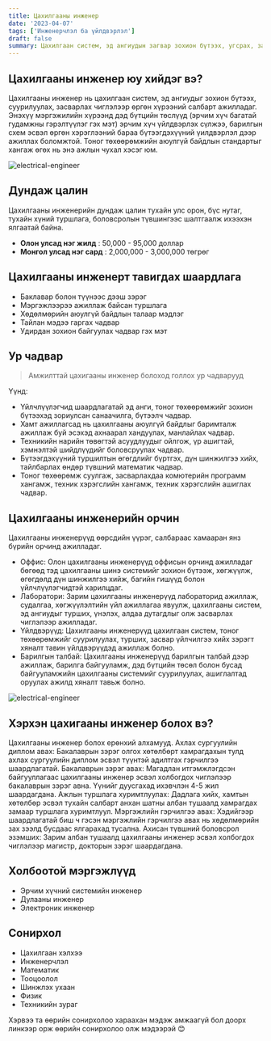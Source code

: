 ```yaml
---
title: Цахилгааны инженер
date: '2023-04-07'
tags: ['Инженерчлэл ба үйлдвэрлэл']
draft: false
summary: Цахилгаан систем, эд ангиудын загвар зохион бүтээх, угсрах, засвар үйлчилгээ хийх зэрэг ажил гүйцэтгэдэг ба цахилгааны инженерийн гол үүрэг бол эрчим хүчний тогтвортой ажиллагааг хангах юм.
---
```


## Цахилгааны инженер юу хийдэг вэ?

Цахилгааны инженер нь цахилгаан систем, эд ангиудыг зохион бүтээх, суурилуулах, засварлах чиглэлээр өргөн хүрээний салбарт ажилладаг. Энэхүү мэргэжилийн хүрээнд дэд бүтцийн төслүүд (эрчим хүч багатай гудамжны гэрэлтүүлэг гэх мэт) эрчим хүч үйлдвэрлэх сүлжээ, барилгын схем эсвэл өргөн хэрэглээний бараа бүтээгдэхүүний үилдвэрлэл дээр ажиллах боломжтой. Тоног төхөөрөмжийн аюулгүй байдлын стандартыг хангаж өгөх нь энэ ажлын чухал хэсэг юм.

![electrical-engineer](https://www.yourfreecareertest.com/wp-content/uploads/2016/07/electrical_engineer.jpg)

## Дундаж цалин

Цахилгааны инженерийн дундаж цалин тухайн улс орон, бүс нутаг, тухайн хүний туршлага, боловсролын түвшингээс шалтгаалж ихээхэн ялгаатай байна.

- **Олон улсад нэг жилд** : 50,000 - 95,000 доллар
- **Монгол улсад нэг сард** : 2,000,000 - 3,000,000 төгрөг

## Цахилгааны инженерт тавигдах шаардлага

- Баклавар болон түүнээс дээш зэрэг
- Мэргэжлээрээ ажиллаж байсан туршлага
- Хөдөлмөрийн аюулгүй байдлын талаар мэдлэг
- Тайлан мэдээ гаргах чадвар
- Удирдан зохион байгуулах чадвар гэх мэт 

## Ур чадвар

> Амжилттай цахигааны инженер болоход голлох ур чадварууд

Үүнд:

- Үйлчлүүлэгчид шаардлагатай эд анги, тоног төхөөрөмжийг зохион бүтээхэд зориулсан санаачилга, бүтээлч чадвар.
- Хамт ажиллагсад нь цахилгааны аюулгүй байдлыг баримталж ажиллаж буй эсэхэд ахнаарал хандуулах, манлайлах чадвар.
- Техникийн нарийн төвөгтэй асуудлуудыг ойлгож, үр ашигтай, хэмнэлтэй шийдлүүдийг боловсруулах чадвар.
- Бүтээгдэхүүний туршилтын өгөгдлийг бүртгэх, дүн шинжилгээ хийх, тайлбарлах өндөр түвшний математик чадвар. 
- Тоног төхөөрөмж суулгаж, засварлахдаа комютерийн программ хангамж, техник хэрэгслийн хангамж, техник хэрэгслийн ашиглах чадвар.


## Цахилгааны инженерийн орчин

Цахилгааны инженерүүд өөрсдийн үүрэг, салбараас хамааран янз бүрийн орчинд ажилладаг.
- Оффис: Олон цахилгааны инженерүүд оффисын орчинд ажилладаг бөгөөд тэд цахилгааны шинэ системийг зохион бүтээж, хөгжүүлж, өгөгдөлд дүн шинжилгээ хийж, багийн гишүүд болон үйлчлүүлэгчидтэй харилцдаг.
- Лаборатори: Зарим цахилгааны инженерүүд лабораторид ажиллаж, судалгаа, хөгжүүлэлтийн үйл ажиллагаа явуулж, цахилгааны систем, эд ангиудыг турших, үнэлэх, алдаа дутагдлыг олж засварлах чиглэлээр ажилладаг.
- Үйлдвэрүүд: Цахилгааны инженерүүд цахилгаан систем, тоног төхөөрөмжийг суурилуулах, турших, засвар үйлчилгээ хийх зэрэгт хяналт тавин үйлдвэрүүдэд ажиллаж болно.
- Барилгын талбай: Цахилгааны инженерүүд барилгын талбай дээр ажиллаж, барилга байгууламж, дэд бүтцийн төсөл болон бусад байгууламжийн цахилгааны системийг суурилуулах, ашиглалтад оруулах ажилд хяналт тавьж болно.

![electrical-engineer](https://www.uah.edu/images/Engineering/electrical-computer/electrical-engineering-2.jpg)

## Хэрхэн цахигааны инженер болох вэ?

Цахилгааны инженер болох ерөнхий алхамууд.
Ахлах сургуулийн диплом авах: Бакалаврын зэрэг олгох хөтөлбөрт хамрагдахын тулд ахлах сургуулийн диплом эсвэл түүнтэй адилтгах гэрчилгээ шаардлагатай.
Бакалаврын зэрэг авах: Магадлан итгэмжлэгдсэн байгууллагаас цахилгааны инженер эсвэл холбогдох чиглэлээр бакалаврын зэрэг авна. Үүнийг дуусгахад ихэвчлэн 4-5 жил шаардагдана.
Ажлын туршлага хуримтлуулах: Дадлага хийх, хамтын хөтөлбөр эсвэл тухайн салбарт анхан шатны албан тушаалд хамрагдах замаар туршлага хуримтлуул.
Мэргэжлийн гэрчилгээ авах: Хэдийгээр шаардлагатай биш ч гэсэн мэргэжлийн гэрчилгээ авах нь хөдөлмөрийн зах зээлд бусдаас ялгарахад тусална.
Ахисан түвшний боловсрол эзэмших: Зарим албан тушаалд цахилгааны инженер эсвэл холбогдох чиглэлээр магистр, докторын зэрэг шаардагдана.


## Холбоотой мэргэжлүүд

- Эрчим хүчний системийн инженер
- Дулааны инженер
- Электроник инженер

## Сонирхол

- Цахилгаан хэлхээ 
- Инженерчлэл
- Математик
- Тооцоолол
- Шинжлэх ухаан 
- Физик
- Техникийн зураг

Хэрвээ та өөрийн сонирхолоо хараахан мэдэж амжаагүй бол доорх линкээр орж өөрийн сонирхолоо олж мэдээрэй 😊

